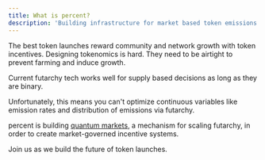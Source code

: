 ```yaml
---
title: What is percent?
description: 'Building infrastructure for market based token emissions'
---
```


The best token launches reward community and network growth with token incentives. Designing tokenomics is hard. They need to be airtight to prevent farming and induce growth.

Current futarchy tech works well for supply based decisions as long as they are binary. 

Unfortunately, this means you can't optimize continuous variables like emission rates and distribution of emissions via futarchy. 

percent is building [quantum markets](/quantum-markets), a mechanism for scaling futarchy, in order to create market-governed incentive systems.

Join us as we build the future of token launches.
